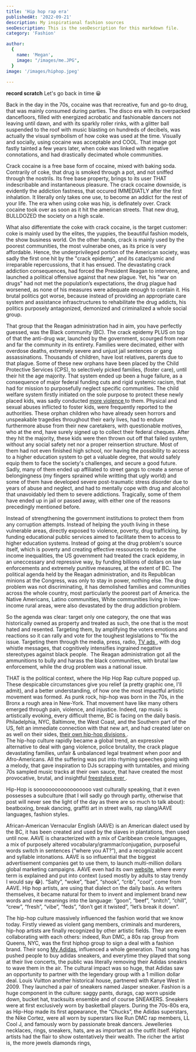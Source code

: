 ```yaml
---
title: 'Hip hop rap era'
publishedAt: '2022-09-21'
description: My inspirational fashion sources
seoDescription: This is the seoDescription for this markdown file.
category: 'Fashion'

author:
  {
    name: 'Megan',
    image: "/images/me.JPG",
  }
image: '/images/hiphop.jpeg'
  
---
```


**record scratch** Let's go back in time 😀

Back in the day in the 70s, cocaine was that recreative, fun and go-to drug, that was mainly consumed during parties. The disco era with its overpacked dancefloors, filled with energized acrobatic and fashionable dancers not leaving until dawn, 
and with its sparkly roller rinks, with a glitter ball suspended to the roof with music blasting on hundreds of decibels, was actually the visual symbolism of how coke was used at the time. 
Visually and socially, using cocaine was acceptable and COOL. That image got fastly tainted a few years later, when coke was linked with negative connotations, and had drastically decimated whole communities.

Crack cocaine is a free base form of cocaine, mixed with baking soda. Contrarily of coke, that drug is smoked through a pot, and not sniffed through the nostrils. Its free base property, brings to its user THAT indescribable and instantaneous pleasure. 
The crack cocaine downside, is evidently the addiction fastness, that occured IMMEDIATLY after the first inhalation. It literally only takes one use, to become an addict for the rest of your life. 
The era when using coke was hip, is definately over. Crack cocaine took over as soon as it hit the american streets. That new drug, BULLDOZED the society on a high scale.

What also differentiate the coke with crack cocaine, is the target customer: coke is mainly used by the elites, the yuppies, the beautiful fashion models, the show business world. On the other hands, crack is mainly used by the poorest communities, the most vulnerabe ones, as its price is very affordable. 
Hence, the underprivileged portion of the American society, was sadly the first one hit by the "crack epidemy", and its cataclysmic and irreparable repercussions, that it has ensued. 
The devastating crack addiction consequences, had forced the President Reagan to intervene, and launched a political offensive against that new plague. Yet, his "war on drugs" had not met the population’s expectations, the drug plague had worsened, as none of his measures were adequate enough to contain it. 
His brutal politics got worse, because instead of providing an appropriate care system and assistance infrasctructures to rehabilitate the drug addicts, his politics purposely antagonized, demonized and criminalized a whole social group.

That group that the Reagan administration had in aim, you have perfectly guessed, was the Black community (BC).
The crack epidemy PLUS on top of that the anti-drug war, launched by the government, scourged from near and far the community in its entirety. Families were decimated, either with overdose deaths, extremely severe and unjust jail sentences or gang assassinations.
Thousands of children, have lost relatives, parents due to that plague. Some of these new orphans have been placed by the Child Protective Services (CPS), to selectively picked families, (foster care), until their hit the age majority.
That system ended up been a huge failure, as a consequence of major federal funding cuts and rigid systemic racism, that had for mission to purposefully neglect specific communities.
The child welfare system firstly initiated on the sole purpose to protect these newly placed kids, was sadly conducted <a href="https://imprintnews.org/child-welfare-2/nearly-half-of-children-experience-cps-investigations/57396 "> more violence </a> to them. Physical and sexual abuses inflicted to foster kids, were frequently reported to the authorities.
These orphan children who have already seen horrors and unspeakable tragedies throughout their early lives, had to endure furthermore abuse from their new caretakers, with questionable motives, who at the end, have surely signed up to collect their federal cheques. 
After they hit the majority, these kids were then thrown out off that failed system, without any social safety net nor a proper reinsertion structure. Most of them had not even finished high school, nor having the possibility to access to a higher education system to get a valuable degree, that would safely equip them to face the society's challenges, and secure a good future.
Sadly, many of them ended up affiliated to street gangs to create a sense of belongingness (my fingers sprained while writting that ugly world) and some of them have developed severe post-traumatic stress disorder due to years of abuse and neglect, and had to mentally cope with drug and alcohol that unavoidably led them to severe addictions. 
Tragically, some of them have ended up in jail or passed away, with either one of the reasons precedingly mentioned before. 


Instead of strengthening the government institutions to protect them from any corruption attempts. Instead of helping the youth living in these vulnerable areas, directly exposed to violence, poverty, drug trafficking, by funding educational public services aimed to facilitate them to access to higher education systems.
Instead of going at the drug problem's source itself, which is poverty and creating effective ressources to reduce the income inequalities, the US government had treated the crack epidemy, in an uneccessary and repressive way, by funding billions of dollars on law enforcements and extremely punitive measures, at the extent of BC.
The political agenda held by the Reagan administration, and its Republican minions at the Congress, was only to stay in power, nothing else. The drug problem was not discriminating, it has demolished families and communities across the whole country, most particularly the poorest part of America.
the Native Americans, Latino communities, White communities living in low-income rural areas, were also devastated by the drug addiction problem.

So the agenda was clear: target only one category, the one that was historically owned as property and treated as such, the one that is the most hated and resented. 
Targeting them, by amplifying the voters emotions and reactions so it can rally and vote for the toughest legislations to "fix the issue. Targeting them through the media, press, radio, <a href="https://www.youtube.com/watch?v=lQXgVM30mIY"> TV ads </a>, with dog whistle messages, that cognitively intensifies ingrained negative stereotypes against black people. 
The Reagan administration got all the ammunitions to bully and harass the black communities, with brutal law enforcement, while the drug problem was a national issue.

THAT is the political context, where the Hip Hop Rap culture popped up. These despicable circumstances give you relief (a pretty graphic one, I'll admit), and a better understanding, of how one the most impactful artistic movement was formed. As punk rock, hip-hop was born in the 70s, in the Bronx a rough area in New-York. That movement have like many others emerged through pain, violence, and injustice. 
Indeed, rap music is artistically evoking, every difficult theme, BC is facing on the daily basis. Philadelphia, NYC, Baltimore, the West Coast, and the Southern part of the US, felt an immediate connection with that new art, and had created later on as well on their sides, <a href="https://www.npr.org/2022/02/09/1079761477/snoop-dogg-now-owns-death-row-records"> their own hip-hop divisions </a>.   
The hip-hop culture rapidly became a global trend, an expressive alternative to deal with gang violence, police brutality, the crack plague devastating families, unfair & unbalanced legal treatment when poor and Afro-Americans. All the suffering was put into rhyming speeches going with a melody, that gave inspiration to DJs scrapping with turntables, and mixing 70s sampled music tracks at their own sauce, that have created the most provocative, brutal, and insightful <a href="https://www.xxlmag.com/best-hip-hop-radio-freestyles/" > freestyles ever </a>. 

Hip-Hop is soooooooooooooooooo vast culturally speaking, that it even possesses a subculture (that I will sadly go through partly, otherwise that post will never see the light of the day as there are so much to talk about): beatboxing, break dancing, graffiti art in street walls, rap slang/AAVE languages, fashion styles. 

African-American Vernacular English (AAVE) is an American dialect used by the BC, it has been created and used by the slaves in plantations, then used until now. AAVE is characterized with a mix of Caribbean creole languages, a mix of purposely altered vocabulary/grammar/conjugation, purposeful words switch in sentences (“where you AT?”), and a recognizable accent and syllable intonations. 
AAVE is so influential that the biggest advertisement companies get to use them, to launch multi-million dollars global marketing campaigns. AAVE even had its own <a href="https://www.urbandictionary.com/define.php?term=urbandictionary"> website</a>, where every term is explained and put into context (used mostly by adults to stay trendy I would say 😂). 
“Salty”, “woke”, “bae”, “shook”, “crib”, "cool”, come from AAVE. Hip hop artists, are using that dialect on the daily basis. As writers themselves, it became natural for them to invent and implement brand new words and new meanings into the language: “goon”, “beef”, “snitch”, “chill”, “crew”, “fresh”, “vibe”, “feds”, “don’t get it twisted”, “let’s break it down”.

The hip-hop culture massively influenced the fashion world that we know today. Firstly viewed as violent gang members, criminals and murderers, hip-hop artists are finally recognized by other artistic fields. 
They are even collaborating with each others: indeed, Run DMC, a 80s rap group from Queens, NYC, was the first hiphop group to sign a deal with a fashion brand. Their song <a href="https://www.youtube.com/watch?v=JNua1lFDuDI"> My Adidas</a>, influenced a whole generation. That song has pushed people to buy adidas sneakers, and everytime they played that song at their live concerts, the public was literally removing their Adidas sneakrs to wave them in the air. The cultural impact was so huge, that Adidas saw an opportunity to partner with the legendary group with a 1 million dollar deal. 
Louis Vuitton another historical house, partnered with Kanye West in 2009. They launched a pair of sneakers named Jasper sneaker. Fashion is a huge component in the culture: saggy pants, durags, cap worn upside down, bucket hat, tracksuits ensemble and of course SNEAKERS. 
Sneakers were at first exclusively worn by basketball players. During the 70s-80s era, as Hip-Hop made its first appearance, the “Chucks”, the Adidas superstars, the Nike Cortez, were all worn by superstars like Run DMC rap members,  LL Cool J, and famously worn by passionate break dancers. 
Jewelleries necklaces, rings, sneakers, hats, are as important as the outfit itself. Hiphop artists had the flair to show ostentatively their wealth. The richer the artist is, the more jewels diamonds rings, 
 